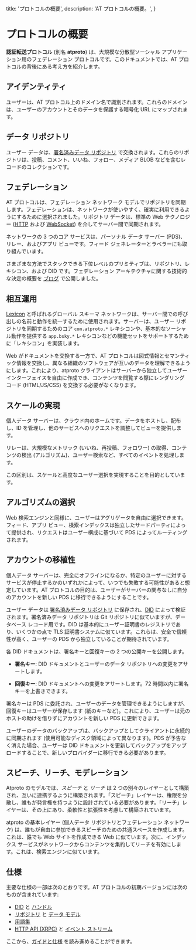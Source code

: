 title: 'プロトコルの概要',
description:
'AT プロトコルの概要。',
}

# プロトコルの概要

**認証転送プロトコル** (別名 **atproto**) は、大規模な分散型ソーシャル アプリケーション用のフェデレーション プロトコルです。このドキュメントでは、AT プロトコルの背後にある考え方を紹介します。

## アイデンティティ

ユーザーは、AT プロトコル上のドメイン名で識別されます。これらのドメインは、ユーザーのアカウントとそのデータを保護する暗号化 URL にマップされます。

## データ リポジトリ

ユーザー データは、[署名済みデータ リポジトリ](/guides/data-repos) で交換されます。これらのリポジトリは、投稿、コメント、いいね、フォロー、メディア BLOB などを含むレコードのコレクションです。

## フェデレーション

AT プロトコルは、フェデレーション ネットワーク モデルでリポジトリを同期します。フェデレーションは、ネットワークが使いやすく、確実に利用できるようにするために選択されました。リポジトリ データは、標準の Web テクノロジー ([HTTP](/specs/xrpc) および [WebSocket](/specs/event-stream)) を介してサーバー間で同期されます。

ネットワークの 3 つのコア サービスは、パーソナル データ サーバー (PDS)、リレー、およびアプリ ビューです。フィード ジェネレーターとラベラーにも取り組んでいます。

さまざまな方法でスタックできる下位レベルのプリミティブは、リポジトリ、レキシコン、および DID です。フェデレーション アーキテクチャに関する技術的な決定の概要を [ブログ](https://bsky.social/about/blog/5-5-2023-federation-architecture) で公開しました。

## 相互運用

[Lexicon](/specs/lexicon) と呼ばれるグローバル スキーマ ネットワークは、サーバー間での呼び出しの名前と動作を統一するために使用されます。サーバーは、ユーザー リポジトリを同期するためのコア `com.atproto.*` レキシコンや、基本的なソーシャル動作を提供する `app.bsky.*` レキシコンなどの機能セットをサポートするために「レキシコン」を実装します。

Web がドキュメントを交換する一方で、AT プロトコルは図式情報とセマンティック情報を交換し、異なる組織のソフトウェアが互いのデータを理解できるようにします。これにより、atproto クライアントはサーバーから独立してユーザー インターフェイスを自由に作成でき、コンテンツを閲覧する際にレンダリング コード (HTML/JS/CSS) を交換する必要がなくなります。

## スケールの実現

個人データ サーバーは、クラウド内のホームです。データをホストし、配布し、ID を管理し、他のサービスへのリクエストを調整してビューを提供します。

リレーは、大規模なメトリック (いいね、再投稿、フォロワー) の取得、コンテンツの検出 (アルゴリズム)、ユーザー検索など、すべてのイベントを処理します。

この区別は、スケールと高度なユーザー選択を実現することを目的としています。

## アルゴリズムの選択

Web 検索エンジンと同様に、ユーザーはアグリゲータを自由に選択できます。フィード、アプリ ビュー、検索インデックスは独立したサードパーティによって提供され、リクエストはユーザー構成に基づいて PDS によってルーティングされます。

## アカウントの移植性

個人データ サーバーは、完全にオフラインになるか、特定のユーザーに対するサービスが停止するかのいずれかによって、いつでも失敗する可能性があると想定しています。AT プロトコルの目的は、ユーザーがサーバーの関与なしに自分のアカウントを新しい PDS に移行できるようにすることです。

ユーザー データは [署名済みデータ リポジトリ](/guides/data-repos) に保存され、[DID](/guides/identity) によって検証されます。署名済みデータ リポジトリは Git リポジトリに似ていますが、データベース レコード用です。DID は基本的にユーザー証明書のレジストリであり、いくつかの点で TLS 証明書システムに似ています。これらは、安全で信頼性が高く、ユーザーの PDS から独立していることが期待されています。

各 DID ドキュメントは、署名キーと回復キーの 2 つの公開キーを公開します。

* **署名キー**: DID ドキュメントとユーザーのデータ リポジトリへの変更をアサートします。

* **回復キー**: DID ドキュメントへの変更をアサートします。72 時間以内に署名キーを上書きできます。

署名キーは PDS に委託され、ユーザーのデータを管理できるようにしますが、回復キーはユーザーが保存します (紙のキーなど)。これにより、ユーザーは元のホストの助けを借りずにアカウントを新しい PDS に更新できます。

ユーザーのデータのバックアップは、バックアップとしてクライアントに永続的に同期されます (使用可能なディスク領域によって異なります)。PDS が予告なく消えた場合、ユーザーは DID ドキュメントを更新してバックアップをアップロードすることで、新しいプロバイダーに移行できる必要があります。

## スピーチ、リーチ、モデレーション

Atproto のモデルでは、_スピーチ_ と _リーチ_ は 2 つの別々のレイヤーとして構築され、互いに連携するように構築されます。「スピーチ」レイヤーは、権限を分散し、誰もが発言権を持つように設計されている必要があります。「リーチ」レイヤーは、その上にあり、柔軟性と拡張性を考慮して構築されています。

atproto の基本レイヤー (個人データ リポジトリとフェデレーション ネットワーク) は、誰もが自由に参加できるスピーチのための共通スペースを作成します。これは、誰でも Web サイトを作成できる Web に似ています。次に、インデックス サービスがネットワークからコンテンツを集約してリーチを有効にします。これは、検索エンジンに似ています。

## 仕様

主要な仕様の一部は次のとおりです。AT プロトコルの初期バージョンには次のものが含まれています:

- [DID](/specs/did) と [ハンドル](/specs/handle)
- [リポジトリ](/specs/repository) と [データ モデル](/specs/data-model)
- [用語集](/specs/lexicon)
- [HTTP API (XRPC)](/specs/xrpc) と [イベント ストリーム](/specs/event-stream)

ここから、[ガイドと仕様](/) を読み進めることができます。
